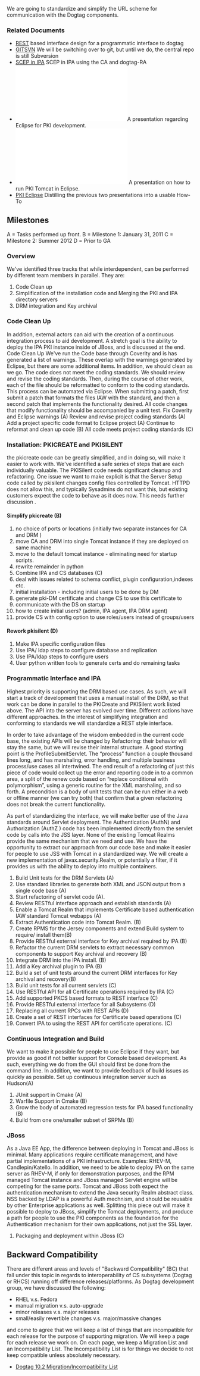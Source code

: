 We are going to standardize and simplify the URL scheme for communication with the Dogtag components.

=== Related Documents ===
*  [[REST]]  based interface design for a programmatic interface to dogtag
*  [[GITSVN ]]  We will be switching over to git,  but until we do, the central repo is still Subversion
*  [https://github.com/dogtagpki/freeipa/wiki/SCEP SCEP in IPA] SCEP in IPA using the CA and dogtag-RA
*  [[Image:Pki-eclipse.pdf]]A presentation regarding Eclipse for PKI development.
*  [[Image:Pki-eclipse-tomcat.pdf]] A presentation on how to run PKI Tomcat in  Eclipse.
*  [[PKI Eclipse]] Distilling the previous two presentations into a usable How-To

== Milestones == 
A = Tasks performed up front.  
B = Milestone 1: January 31, 2011
C = Milestone 2:  Summer 2012
D = Prior to GA



=== Overview ===

We've identified three tracks that while interdependent, can be performed by different team members in parallel.  They are:

# Code Clean up
# Simplification of the installation code and Merging the PKI and IPA directory servers 
# DRM integration and Key archival


=== Code Clean Up ===
In addition,  external actors can aid with the creation of a continuous integration process to aid development.
A stretch goal is the ability to deploy the IPA PKI instance inside of JBoss, and is discussed at the end.
Code Clean Up 
We've run the Code base through Coverity and is has generated a list of warnings.  These overlap with the warnings generated by Eclipse, but there are some additional items.  In addition,  we should clean as we go.  The code does not meet the coding standards.  We should review and revise the coding standards.  Then, during the course of other work,  each of the file should be reformatted to conform to the coding standards.  This process can be automated via Eclipse.
When submitting a patch,  first submit a patch that formats the files IAW with the standard, and then a second patch that implements the functionality  desired.
All code changes that modify functionality should be accompanied by a unit test.
Fix Coverity and Eclipse warnings (A)
Review and revise project coding standards (A)
Add a project specific code format to Eclipse project (A)
Continue to reformat and clean up code (B)
All code meets project coding standards (C)

=== Installation: PKICREATE and PKISILENT ===

the pkicreate code can be greatly simplified, and in doing so,  will make it easier to work  with.  We've identified a safe series of steps that are each individually valuable.
The PKISilent code needs significant cleanup and refactoring.  One issue we want to make explicit is that the Server Setup code called by pkisilent changes config files controlled by Tomcat.  HTTPD does not allow this, and typically Sysadmins do not want this, but existing customers expect the code to behave as it does now.  This needs further discussion .
==== Simplify pkicreate (B) ====
# no choice of ports or locations (initially two separate instances for CA and DRM )
# move CA and DRM into single Tomcat instance if they are deployed on same machine
# move to the default tomcat instance - eliminating need for startup scripts.
# rewrite remainder in python
# Combine IPA and CS databases (C)
# deal with issues related to schema conflict, plugin configuration,indexes etc.
# initial installation - including initial users to be done by DM
# generate pki-DM certificate and change CS to use this certificate to
# communicate with the DS on startup
# how to create initial users? (admin, IPA agent, IPA DRM agent)
# provide CS with config option to use roles/users instead of groups/users

==== Rework pkisilent (D) ====
# Make IPA specific configuration files
# Use IPA/ ldap steps to configure database and replication
# Use IPA/ldap steps to configure users 
# User python written tools to generate certs and do remaining tasks

=== Programmatic Interface and IPA ===
Highest priority is supporting the DRM based use cases.  As such,  we will start a track of development that uses a manual install of the DRM,  so that work can be done in parallel to the PKICreate and PKISilent work listed above.  
The API into the server has evolved over time.  Different actions have different approaches.  In the interest of simplifying integration and conforming to standards we will standardize a REST style interface.

In order to take advantage of the wisdom embedded in the current code base, the existing APIs will be changed by Refactoring: their behavior  will stay the same, but we will revise their internal structure. A good starting point is the ProfileSubmitServlet.  The “process” function a couple thousand lines long, and has marshaling, error handling, and multiple business  process/use cases all intertwined.  The end result of a refactoring of just this piece of code would collect up the error and reporting code in to a common area,  a split of the renew code based on “replace conditional with polymorphism”,  using a generic routine for the XML marshaling, and so forth.  A precondition is a body of unit tests that can be run either in a web or offline manner (we can try both)  that confirm that a given refactoring does not break the current functionality.

As part of  standardizing the interface, we will make better use of the Java standards around Servlet deployment.  The Authentication (AuthN) and Authorization (AuthZ ) code has been implemented directly from the servlet code by calls into the JSS layer. None of the existing Tomcat Realms provide the same mechanism that we need and use. We have the opportunity to extract our approach from our code base and make it easier for people to use JSS with Tomcat in a standardized way.  We will create a new implementation of javax.security.Realm,  or potentially a filter, if it provides us with the ability to deploy into multiple containers.

# Build Unit tests for the DRM Servlets (A)
# Use standard libraries to generate both XML and JSON output from a single code base (A)
# Start refactoring of servlet code (A).   
# Review RESTful interface approach and establish standards (A)
# Enable a Tomcat Realm that implements Certificate based authentication  IAW standard Tomcat webapps (A)
# Extract Authentication code into Tomcat Realm. (B)
# Create RPMS for the Jersey components and extend Build system to require/ install them(B)
# Provide RESTful external interface for Key archival required by IPA (B)
# Refactor the current DRM servlets to extract necessary common components to support Key archival and recovery (B)
# Integrate DRM into the IPA install. (B)
# Add  a Key archival plugin to IPA (B)
# Build a set of unit tests around the current DRM interfaces for Key archival and recovery(B)
# Build unit tests for all current servlets (C)
# Use RESTful API for all Certificate operations required by IPA (C)
# Add supported PKCS based formats to REST interface (C)
# Provide RESTful external interface for all Subsystems (D)
# Replacing all current RPCs with REST APIs (D)
# Create a set of REST interfaces for Certificate based operations (C)
# Convert IPA to using the REST API for certificate operations. (C)


=== Continuous Integration and Build ===
We want to make it possible for people to use Eclipse if they want, but provide as good if not better support for Console based development.  As such, everything we do from the GUI should first be done from the command line.  In addition, we want to provide feedback of build issues as quickly as possible.  
Set up continuous integration server such as Hudson(A)
# JUnit support in Cmake (A) 	
# Warfile Support in Cmake (B)
# Grow the body of automated regression tests for IPA based functionality (B)
# Build from one one/smaller subset of  SRPMs (B)

=== JBoss ===
As a Java EE App, the difference between deploying in Tomcat and JBoss is minimal.  Many applications require certificate management, and have partial implementations of a PKI infrastructure.  Examples:  RHEV-M, Candlepin/Katello.  In addition,  we need to be able to deploy IPA on the same server as RHEV-M, if only for demonstration purposes, and the RPM managed Tomcat instance and JBoss managed Servlet engine will be competing for the same ports.  
Tomcat and JBoss both expect the authentication mechanism to extend the Java security Realm  abstract class.  NSS  backed by LDAP is a powerful Auth mechnism, and should be reusable by other Enterprise applications as well.  Splitting this piece out will  make it possible to deploy to JBoss, simplify the Tomcat deployments, and produce a path for people to use the PKI components as the foundation for the Authentication mechanism for their own applications, not just the SSL layer.
# Packaging and deployment within JBoss (C)

== Backward Compatibility ==
There are different areas and levels of "Backward Compatibility" (BC) that fall under this topic in regards to interoperability of CS subsystems (Dogtag or RHCS) running off difference releases/platforms.
As Dogtag development group, we have discussed the following:
* RHEL v.s. Fedora
* manual migration v.s. auto-upgrade
* minor releases v.s. major releases
* small/easily revertible changes v.s. major/massive changes
and come to agree that we will keep a list of things that are incompatible for each release for the purpose of supporting migration.  We will keep a page for each release we work on.  On each page, we keep a Migration List and an Incompatibility List. The Incompatibility List is for things we decide to not keep compatible unless absolutely necessary.
* [[Dogtag 10.2 Migration/Incompatibility List]]